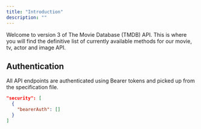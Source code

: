 ```yaml
---
title: "Introduction"
description: ""
---
```


Welcome to version 3 of The Movie Database (TMDB) API. This is where you will find the definitive list of currently available methods for our movie, tv, actor and image API.

## Authentication

All API endpoints are authenticated using Bearer tokens and picked up from the specification file.

```json
"security": [
  {
    "bearerAuth": []
  }
]
```
